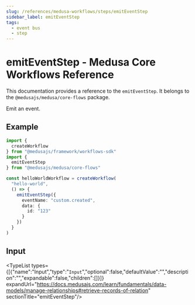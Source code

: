 ```yaml
---
slug: /references/medusa-workflows/steps/emitEventStep
sidebar_label: emitEventStep
tags:
  - event bus
  - step
---
```



# emitEventStep - Medusa Core Workflows Reference

This documentation provides a reference to the `emitEventStep`. It belongs to the `@medusajs/medusa/core-flows` package.

Emit an event.

## Example

```ts
import {
  createWorkflow
} from "@medusajs/framework/workflows-sdk"
import {
  emitEventStep
} from "@medusajs/medusa/core-flows"

const helloWorldWorkflow = createWorkflow(
  "hello-world",
  () => {
    emitEventStep({
      eventName: "custom.created",
      data: {
        id: "123"
      }
    })
  }
)
```

## Input

<TypeList types={[{"name":"Input","type":"`Input`","optional":false,"defaultValue":"","description":"","expandable":false,"children":[]}]} expandUrl="https://docs.medusajs.com/learn/fundamentals/data-models/manage-relationships#retrieve-records-of-relation" sectionTitle="emitEventStep"/>
